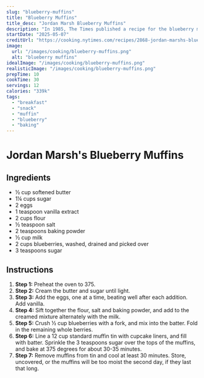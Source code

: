 ```yaml
---
slug: "blueberry-muffins"
title: "Blueberry Muffins"
title_desc: "Jordan Marsh Blueberry Muffins"
description: "In 1985, The Times published a recipe for the blueberry muffins served at the Ritz-Carlton hotel in Boston, which Marian Burros, who adapted the recipe, judged among her favorite muffins in the city. A few years later, a reader wrote Marian to say that the best blueberry muffins in Boston were in fact from the now-closed Jordan Marsh department store. Marian tracked down and adapted that recipe so you can judge for yourself. But the origins of the Jordan Marsh recipe were unclear until 2023, when Mara Richmond of Burlington, Vt., wrote The Times to say that the developer of the recipe was her father, Arnold Gitlin, then the executive food consultant for Allied Stores, which owned Jordan Marsh at the time. His recipe, Richmond said, was an adaptation from one in Esther Howland’s 1847 cookbook, “The New England Economical Housekeeper, and Family Receipt Book.” Everything old is new again. This version has a lot more sugar and butter and fewer eggs than the Ritz-Carlton muffins. It also calls for mashing a half cup of berries and adding them to the batter. This produces a very moist muffin, one that will stay fresh longer."
startDate: "2025-05-07"
creditUrl: "https://cooking.nytimes.com/recipes/2868-jordan-marshs-blueberry-muffins"
image:
  url: "/images/cooking/blueberry-muffins.png"
  alt: "blueberry muffins"
idealImage: "/images/cooking/blueberry-muffins.png"
realisticImage: "/images/cooking/blueberry-muffins.png"
prepTime: 10
cookTime: 30
servings: 12
calories: "339k"
tags:
  - "breakfast"
  - "snack"
  - "muffin"
  - "blueberry"
  - "baking"
---
```


# Jordan Marsh's Blueberry Muffins

## Ingredients
- ½ cup softened butter
- 1¼ cups sugar
- 2 eggs
- 1 teaspoon vanilla extract
- 2 cups flour
- ½ teaspoon salt
- 2 teaspoons baking powder
- ½ cup milk
- 2 cups blueberries, washed, drained and picked over
- 3 teaspoons sugar

## Instructions
1. **Step 1:** Preheat the oven to 375.
2. **Step 2:** Cream the butter and sugar until light.
3. **Step 3:** Add the eggs, one at a time, beating well after each addition. Add vanilla.
4. **Step 4:** Sift together the flour, salt and baking powder, and add to the creamed mixture alternately with the milk.
5. **Step 5:** Crush ½ cup blueberries with a fork, and mix into the batter. Fold in the remaining whole berries.
6. **Step 6:** Line a 12 cup standard muffin tin with cupcake liners, and fill with batter. Sprinkle the 3 teaspoons
sugar over the tops of the muffins, and bake at 375 degrees for about 30-35 minutes.
7. **Step 7:** Remove muffins from tin and cool at least 30 minutes. Store, uncovered, or the muffins will be too moist
the second day, if they last that long.
